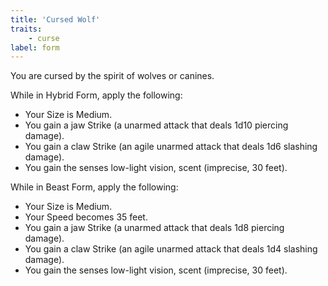 ```yaml
---
title: 'Cursed Wolf'
traits:
    - curse
label: form
---
```


You are cursed by the spirit of wolves or canines.

While in Hybrid Form, apply the following:

-   Your Size is Medium.
-   You gain a jaw Strike (a unarmed attack that deals 1d10 piercing damage).
-   You gain a claw Strike (an agile unarmed attack that deals 1d6 slashing damage).
-   You gain the senses low-light vision, scent (imprecise, 30 feet).

While in Beast Form, apply the following:

-   Your Size is Medium.
-   Your Speed becomes 35 feet.
-   You gain a jaw Strike (a unarmed attack that deals 1d8 piercing damage).
-   You gain a claw Strike (an agile unarmed attack that deals 1d4 slashing damage).
-   You gain the senses low-light vision, scent (imprecise, 30 feet).